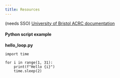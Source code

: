 ```yaml
---
title: Resources
---
```


(needs SSO)
[University of Bristol ACRC documentation](https://www.acrc.bris.ac.uk/protected/hpc-docs/training/intro-to-hpc-slurm/intro2hpc.html)




#### Python script example

**hello_loop.py**

```.python
import time

for i in range(1, 31):
    print(f"Hello {i}")
    time.sleep(2)
```
